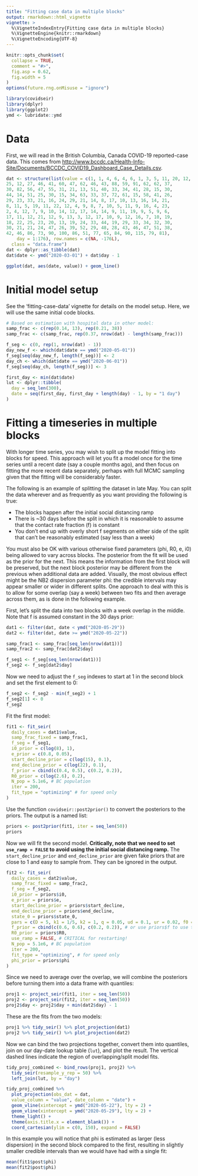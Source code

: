 ```yaml
---
title: "Fitting case data in multiple blocks"
output: rmarkdown::html_vignette
vignette: >
  %\VignetteIndexEntry{Fitting case data in multiple blocks}
  %\VignetteEngine{knitr::rmarkdown}
  %\VignetteEncoding{UTF-8}
---
```


```r
knitr::opts_chunk$set(
  collapse = TRUE,
  comment = "#>",
  fig.asp = 0.62,
  fig.width = 5
)
options(future.rng.onMisuse = "ignore")
```

```r
library(covidseir)
library(dplyr)
library(ggplot2)
ymd <- lubridate::ymd
```

# Data

First, we will read in the British Columbia, Canada COVID-19 reported-case data. This comes from <http://www.bccdc.ca/Health-Info-Site/Documents/BCCDC_COVID19_Dashboard_Case_Details.csv>.

```r
dat <- structure(list(value = c(1, 1, 4, 6, 4, 6, 1, 3, 5, 11, 20, 12, 
25, 12, 27, 46, 41, 60, 47, 62, 46, 43, 88, 59, 91, 62, 62, 37, 
30, 82, 56, 47, 55, 31, 21, 13, 51, 40, 33, 34, 41, 28, 15, 30, 
44, 14, 51, 25, 30, 15, 34, 63, 33, 37, 72, 61, 15, 58, 41, 26, 
29, 23, 33, 21, 16, 24, 29, 21, 14, 8, 17, 10, 13, 16, 14, 21, 
8, 11, 5, 19, 11, 22, 12, 4, 9, 8, 7, 10, 5, 11, 9, 16, 4, 23, 
2, 4, 12, 7, 9, 10, 14, 12, 17, 14, 14, 9, 11, 19, 9, 5, 9, 6, 
17, 11, 12, 21, 12, 9, 13, 3, 12, 17, 10, 9, 12, 16, 7, 10, 19, 
18, 22, 25, 23, 20, 13, 19, 24, 33, 44, 19, 29, 33, 34, 32, 30, 
30, 21, 21, 24, 47, 26, 39, 52, 29, 48, 28, 43, 46, 47, 51, 38, 
42, 46, 86, 73, 90, 100, 86, 51, 77, 65, 84, 90, 115, 79, 81), 
    day = 1:176), row.names = c(NA, -176L), 
  class = "data.frame")
dat <- dplyr::as_tibble(dat)
dat$date <- ymd("2020-03-01") + dat$day - 1
```

```r
ggplot(dat, aes(date, value)) + geom_line()
```

# Initial model setup

See the 'fitting-case-data' vignette for details on the model setup. Here, we will use the same initial code blocks.

```r
# Based on estimation with hospital data in other model:
samp_frac <- c(rep(0.14, 13), rep(0.21, 38))
samp_frac <- c(samp_frac, rep(0.37, nrow(dat) - length(samp_frac)))
```

```r
f_seg <- c(0, rep(1, nrow(dat) - 1))
day_new_f <- which(dat$date == ymd("2020-05-01"))
f_seg[seq(day_new_f, length(f_seg))] <- 2
day_ch <- which(dat$date == ymd("2020-06-01"))
f_seg[seq(day_ch, length(f_seg))] <- 3
```

```r
first_day <- min(dat$date)
lut <- dplyr::tibble(
  day = seq_len(300),
  date = seq(first_day, first_day + length(day) - 1, by = "1 day")
)
```

# Fitting a timeseries in multiple blocks

With longer time series, you may wish to split up the model fitting into blocks for speed. 
This approach will let you fit a model once for the time series until a recent date (say a couple months ago), and then focus on fitting the more recent data separately, perhaps with full MCMC sampling given that the fitting will be considerably faster.

The following is an example of splitting the dataset in late May. You can split the data wherever and as frequently as you want providing the following is true:

* The blocks happen after the initial social distancing ramp
* There is ~30 days before the split in which it is reasonable to assume that the contact rate fraction (f) is constant
* You don't end up with overly short f segments on either side of the split that can't be reasonably estimated (say less than a week)

You must also be OK with various otherwise fixed parameters (phi, R0, e, i0) being allowed to vary across blocks. The posterior from the fit will be used as the prior for the next. This means the information from the first block will be preserved, but the next block posterior may be different from the previous when additional data are added. Visually, the most obvious effect might be the NB2 dispersion parameter phi: the credible intervals may appear smaller or wider in different splits. One approach to deal with this is to allow for some overlap (say a week) between two fits and then average across them, as is done in the following example.

First, let's split the data into two blocks with a week overlap in the middle. Note that f is assumed constant in the 30 days prior:

```r
dat1 <- filter(dat, date < ymd("2020-05-29"))
dat2 <- filter(dat, date >= ymd("2020-05-22"))

samp_frac1 <- samp_frac[seq_len(nrow(dat1))]
samp_frac2 <- samp_frac[dat2$day]

f_seg1 <- f_seg[seq_len(nrow(dat1))]
f_seg2 <- f_seg[dat2$day]
```

Now we need to adjust the `f_seg` indexes to start at 1 in the second block and set the first element to 0:

```r
f_seg2 <- f_seg2 - min(f_seg2) + 1
f_seg2[1] <- 0
f_seg2
```

Fit the first model:

```r
fit1 <- fit_seir(
  daily_cases = dat1$value,
  samp_frac_fixed = samp_frac1, 
  f_seg = f_seg1,
  i0_prior = c(log(8), 1),
  e_prior = c(0.8, 0.05),
  start_decline_prior = c(log(15), 0.1),
  end_decline_prior = c(log(22), 0.1),
  f_prior = cbind(c(0.4, 0.5), c(0.2, 0.2)),
  R0_prior = c(log(2.6), 0.2),
  N_pop = 5.1e6, # BC population
  iter = 200,
  fit_type = "optimizing" # for speed only
)
```

Use the function `covidseir::post2prior()` to convert the posteriors to the priors. The output is a named list:

```r
priors <- post2prior(fit1, iter = seq_len(50))
priors
```

Now we will fit the second model. **Critically, note that we need to set `use_ramp = FALSE` to avoid using the initial social distancing ramp.** The `start_decline_prior` and `end_decline_prior` are given fake priors that are close to 1 and easy to sample from. They can be ignored in the output.

```r
fit2 <- fit_seir(
  daily_cases = dat2$value,
  samp_frac_fixed = samp_frac2, 
  f_seg = f_seg2,
  i0_prior = priors$i0,
  e_prior = priors$e,
  start_decline_prior = priors$start_decline,
  end_decline_prior = priors$end_decline,
  state_0 = priors$state_0,
  pars = c(D = 5, k1 = 1/5, k2 = 1, q = 0.05, ud = 0.1, ur = 0.02, f0 = priors$f[1]),
  f_prior = cbind(c(0.6, 0.6), c(0.2, 0.2)), # or use priors$f to use the last f segment posterior
  R0_prior = priors$R0,
  use_ramp = FALSE, # CRITICAL for restarting!
  N_pop = 5.1e6, # BC population
  iter = 200,
  fit_type = "optimizing", # for speed only
  phi_prior = priors$phi
)
```

Since we need to average over the overlap, we will combine the posteriors before turning them into a data frame with quantiles:

```r
proj1 <- project_seir(fit1, iter = seq_len(50))
proj2 <- project_seir(fit2, iter = seq_len(50))
proj2$day <- proj2$day + min(dat2$day) - 1
```

These are the fits from the two models:

```r
proj1 %>% tidy_seir() %>% plot_projection(dat1)
proj2 %>% tidy_seir() %>% plot_projection(dat2)
```

Now we can bind the two projections together, convert them into quantiles, join on our day-date lookup table (`lut`), and plot the result. The vertical dashed lines indicate the region of overlapping/split model fits.

```r
tidy_proj_combined <- bind_rows(proj1, proj2) %>%
  tidy_seir(resample_y_rep = 50) %>% 
  left_join(lut, by = "day")

tidy_proj_combined %>%
  plot_projection(obs_dat = dat,
  value_column = "value", date_column = "date") +
  geom_vline(xintercept = ymd("2020-05-22"), lty = 2) +
  geom_vline(xintercept = ymd("2020-05-29"), lty = 2) +
  theme_light() +
  theme(axis.title.x = element_blank()) +
  coord_cartesian(ylim = c(0, 150), expand = FALSE)
```

In this example you will notice that phi is estimated as larger (less dispersion) in the second block compared to the first, resulting in slightly smaller credible intervals than we would have had with a single fit:

```r
mean(fit1$post$phi)
mean(fit2$post$phi)
```
